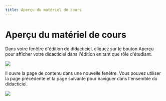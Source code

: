 ```yaml
--- 
title: Aperçu du matériel de cours 
--- 
```




# Aperçu du matériel de cours 

 Dans votre fenêtre d'édition de didacticiel, cliquez sur le bouton Aperçu pour afficher votre didacticiel dans l'édition en tant que rôle d'étudiant. 
 
 
![](/img/ulearning/teacher/prepare33.png)
 
 Il ouvre la page de contenu dans une nouvelle fenêtre. Vous pouvez utiliser la page précédente et la page suivante pour naviguer dans l'ensemble du didacticiel. 
 
![](/img/ulearning/teacher/prepare34.png)